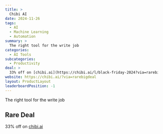 ```yaml
---
title: >
  Chibi AI
date: 2024-11-26
tags:
  - AI
  - Machine Learning
  - Automation
summary: >
  The right tool for the write job
categories:
  - AI Tools
subcategories:
  - Productivity
deal: >
  33% off on [chibi.ai](https://chibi.ai/l/black-friday-2024?via=rarebigdeal)
website: https://chibi.ai/?via=rarebigdeal
layout: ProductLayout
leaderboardPosition: -1
---
```

The right tool for the write job

## Rare Deal

33% off on [chibi.ai](https://chibi.ai/l/black-friday-2024?via=rarebigdeal)
